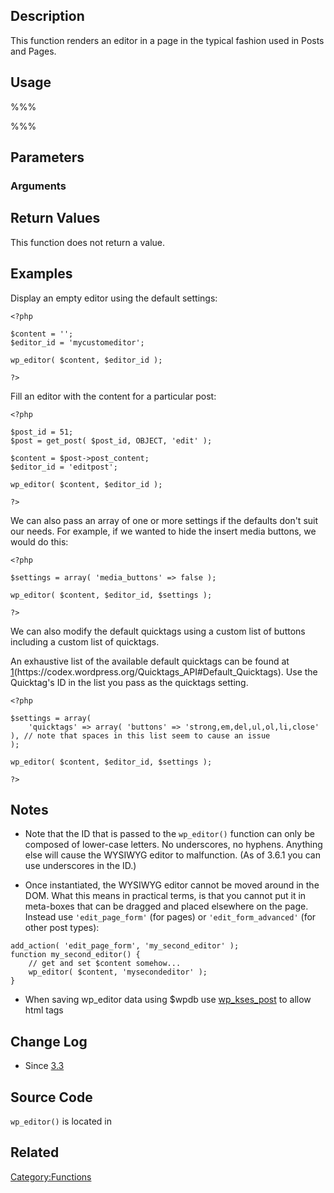 {{Languages|
{{en|Function_Reference/wp_editor}}
{{ja|関数リファレンス/wp_editor}}
}}
==Description==

This function renders an editor in a page in the typical fashion used in Posts and Pages.

==Usage==

%%% <?php wp_editor( $content, $editor_id, $settings = array() ); ?> %%%

==Parameters==

{{Parameter|$content|string|Initial content for the editor.}}
{{Parameter|$editor_id|string|HTML <tt>id</tt> attribute value for the textarea and TinyMCE. May only contain lowercase letters and underscores. Hyphens will cause the editor to display improperly.}}
{{Parameter|$settings|array|An array of arguments.|optional|<tt>array()</tt>}}

=== Arguments ===

{{Parameter|wpautop|boolean|Whether to use wpautop for adding in paragraphs. Note that the paragraphs are added automatically when wpautop is false.|optional|<tt>true</tt>}}

{{Parameter|media_buttons|boolean|Whether to display media insert/upload buttons|optional|<tt>true</tt>}}

{{Parameter|textarea_name|string|The name assigned to the generated textarea and passed parameter when the form is submitted. May include <tt>[]</tt> to pass data as array.)|optional|<tt>$editor_id</tt>}}

{{Parameter|textarea_rows|integer|The number of rows to display for the textarea|optional|<tt>get_option('default_post_edit_rows', 10)</tt>}}

{{Parameter|tabindex|integer|The tabindex value used for the form field|optional}}

{{Parameter|editor_css|string|Additional CSS styling applied for both visual and HTML editors buttons, needs to include <tt><style></tt> tags, can use "scoped"|optional}}

{{Parameter|editor_class|string|Any extra CSS Classes to append to the Editor textarea|optional|Empty string}}

{{Parameter|editor_height|integer|The height to set the editor in pixels. If set, will be used instead of textarea_rows. ('''since WordPress 3.5''')|optional}}

{{Parameter|teeny|boolean|Whether to output the minimal editor configuration used in PressThis|optional|<tt>false</tt>}}

{{Parameter|dfw|boolean|Whether to replace the default fullscreen editor with DFW. Requires specific DOM elements and CSS.|optional|false}}

{{Parameter|tinymce|array|Load TinyMCE, can be used to pass settings directly to TinyMCE using an array|optional|<tt>true</tt>}}

{{Parameter|quicktags|array|Load Quicktags, can be used to pass settings directly to Quicktags using an array. Set to false to remove your editor's Visual and Text tabs.|optional|<tt>true</tt>}}

{{Parameter|drag_drop_upload|boolean|Enable Drag & Drop Upload Support ('''since WordPress 3.9''')|optional|<tt>false</tt>}}

== Return Values ==

This function does not return a value.

== Examples ==

Display an empty editor using the default settings:

<pre>
<?php

$content = '';
$editor_id = 'mycustomeditor';

wp_editor( $content, $editor_id );

?>
</pre>

Fill an editor with the content for a particular post:

<pre>
<?php

$post_id = 51;
$post = get_post( $post_id, OBJECT, 'edit' );

$content = $post->post_content;
$editor_id = 'editpost';

wp_editor( $content, $editor_id );

?>
</pre>

We can also pass an array of one or more settings if the defaults don't suit our needs. For example, if we wanted to hide the insert media buttons, we would do this:

<pre>
<?php

$settings = array( 'media_buttons' => false );

wp_editor( $content, $editor_id, $settings );

?>
</pre>

We can also modify the default quicktags using a custom list of buttons including a custom list of quicktags.

An exhaustive list of the available default quicktags can be found at [https://codex.wordpress.org/Quicktags_API#Default_Quicktags](https://codex.wordpress.org/Quicktags_API#Default_Quicktags). Use the Quicktag's ID in the list you pass as the quicktags setting.

<pre>
<?php

$settings = array( 
	'quicktags' => array( 'buttons' => 'strong,em,del,ul,ol,li,close' ), // note that spaces in this list seem to cause an issue
);

wp_editor( $content, $editor_id, $settings );

?>
</pre>

== Notes ==

* Note that the ID that is passed to the <tt>wp_editor()</tt> function can only be composed of lower-case letters.  No underscores, no hyphens.  Anything else will cause the WYSIWYG editor to malfunction. (As of 3.6.1 you can use underscores in the ID.)

* Once instantiated, the WYSIWYG editor cannot be moved around in the DOM.  What this means in practical terms, is that you cannot put it in meta-boxes that can be dragged and placed elsewhere on the page. Instead use <tt>'edit_page_form'</tt> (for pages) or <tt>'edit_form_advanced'</tt> (for other post types):
<pre>
add_action( 'edit_page_form', 'my_second_editor' );
function my_second_editor() {
	// get and set $content somehow...
	wp_editor( $content, 'mysecondeditor' );
}
</pre>

* When saving wp_editor data using $wpdb use [[wp_kses_post]] to allow html tags

== Change Log ==

* Since [[Version 3.3|3.3]]

== Source Code ==

<code>wp_editor()</code> is located in {{Trac|wp-includes/general-template.php}}

== Related ==

{{Editor Tags}}

[[Category:Functions]]